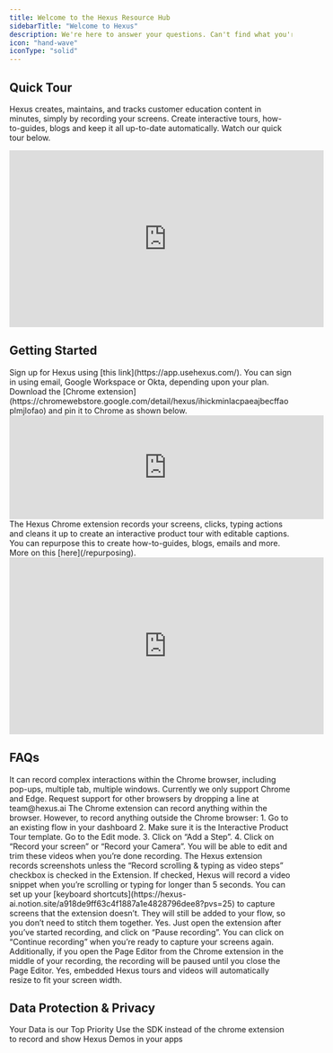 ```yaml
---
title: Welcome to the Hexus Resource Hub 
sidebarTitle: "Welcome to Hexus"
description: We're here to answer your questions. Can't find what you're looking for? Send our support team a note at team@hexus.ai
icon: "hand-wave"
iconType: "solid"
---
```


## Quick Tour

Hexus creates, maintains, and tracks customer education content in minutes, simply by recording your screens. Create interactive tours, how-to-guides, blogs and keep it all up-to-date automatically. Watch our quick tour below.

<iframe
  width="560"
  height="315"
  src="https://app.usehexus.com/multiflow/embed/4a19df4f-f6d9-441f-9482-9aaa073c35cb"
  title="Hexus AI Demo"
  frameborder="0"
  allow="accelerometer; autoplay; clipboard-write; encrypted-media; gyroscope; picture-in-picture"
  allowfullscreen
></iframe>


## Getting Started

<Steps>
  <Step title="Sign into your Hexus account">
    Sign up for Hexus using [this link](https://app.usehexus.com/). You can sign in using email, Google Workspace or Okta, depending upon your plan.
  </Step>
  <Step title="Download the Hexus Chrome Extension">
    Download the [Chrome extension](https://chromewebstore.google.com/detail/hexus/ihickminlacpaeajbecffaoplmjlofao) and pin it to Chrome as shown below.
    <iframe
      width="560"
      height="185"
      src="https://app.usehexus.com/embed/6bbc5e30-1870-4257-bbcc-f625c6ce2938"
      title="How to download Hexus Chrome Extension"
      frameborder="0"
      allow="accelerometer; autoplay; clipboard-write; encrypted-media; gyroscope; picture-in-picture"
      allowfullscreen
></iframe>
  </Step>
  <Step title="Record your first Hexus!">
    The Hexus Chrome extension records your screens, clicks, typing actions and cleans it up to create an interactive product tour with editable captions. You can repurpose this to create how-to-guides, blogs, emails and more. More on this [here](/repurposing).
    <iframe
      width="560"
      height="315"
      src="https://app.usehexus.com/embed/04e4edc6-446e-41e7-b850-5df4a02cc103"
      title="Recording a Hexus flow"
      frameborder="0"
      allow="accelerometer; autoplay; clipboard-write; encrypted-media; gyroscope; picture-in-picture"
      allowfullscreen
></iframe>
  </Step>
</Steps>

## FAQs

<AccordionGroup>
  <Accordion title="What can the Chrome extension record?">
    It can record complex interactions within the Chrome browser, including pop-ups, multiple tab, multiple windows.

  </Accordion>

  <Accordion title="Does it work with other browsers?">
    Currently we only support Chrome and Edge. Request support for other browsers by dropping a line at team@hexus.ai
  </Accordion>

  <Accordion title="Can it record my Desktop or Camera?">
    The Chrome extension can record anything within the browser. However, to record anything outside the Chrome browser:
      1. Go to an existing flow in your dashboard
      2. Make sure it is the Interactive Product Tour template. Go to the Edit mode.
      3. Click on “Add a Step”. 
      4. Click on “Record your screen” or “Record your Camera”. You will be able to edit and trim these videos when you’re done recording.
  </Accordion>

  <Accordion title="Does it record screenshots or video?">
    The Hexus extension records screenshots unless the “Record scrolling & typing as video steps” checkbox is checked in the Extension. If checked, Hexus will record a video snippet when you’re scrolling or typing for longer than 5 seconds.
  </Accordion>
  
  <Accordion title="What if it can’t capture my screens?">
    You can set up your [keyboard shortcuts](https://hexus-ai.notion.site/a918de9ff63c4f1887a1e4828796dee8?pvs=25) to capture screens that the extension doesn’t. They will still be added to your flow, so you don’t need to stitch them together.
  </Accordion>

  <Accordion title="Can I pause my recording?">
    Yes. Just open the extension after you’ve started recording, and click on “Pause recording”.  You can click on “Continue recording” when you’re ready to capture your screens again. Additionally, if you open the Page Editor from the Chrome extension in the middle of your recording, the recording will be paused until you close the Page Editor.
  </Accordion>

  <Accordion title="Are Hexus tours and videos mobile friendly?">
    Yes, embedded Hexus tours and videos will automatically resize to fit your screen width.
  </Accordion>
</AccordionGroup>

## Data Protection & Privacy

<CardGroup cols={2}>
  <Card title="Security" icon="shield" href="/data-and-privacy/security">
    Your Data is our Top Priority
  </Card>
  <Card title="Hexus SDK for Apps" icon="mobile" href="/data-and-privacy/hexus-sdk">
    Use the SDK instead of the chrome extension to record and show Hexus Demos in your apps
   </Card> 
</CardGroup>

